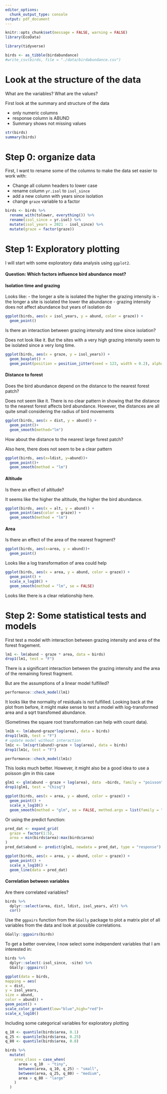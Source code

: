 ```yaml
---
editor_options:
  chunk_output_type: console
output: pdf_document
---
```


```r
knitr::opts_chunk$set(message = FALSE, warning = FALSE)
library(EcoData)
```

```r
library(tidyverse)
```

```r
birds <- as_tibble(birdabundance)
#write_csv(birds, file = "./data/birdabundance.csv")
```

# Look at the structure of the data

What are the variables? What are the values?

First look at the summary and structure of the data

- only numeric columns
- response column is ABUND
- Summary shows not missing values

```r
str(birds)
summary(birds)
```

# Step 0: organize data

First, I want to rename some of the columns to make the data set easier to work with:

- Change all column headers to lower case
- rename column `yr.isol` to `isol_since`
- add a new column with years since isolation
- change `graze` variable to a factor

```r
birds <- birds %>% 
  rename_with(tolower, everything()) %>% 
  rename(isol_since = yr.isol) %>% 
  mutate(isol_years = 2021 - isol_since) %>% 
  mutate(graze = factor(graze))
```

# Step 1: Exploratory plotting

I will start with some exploratory data analysis using `ggplot2`.

#### Question: Which factors influence bird abundance most?

#### Isolation time and grazing

Looks like:
-  the longer a site is isolated the higher the grazing intensity is
-  the longer a site is isolated the lower the abundance
-  grazing intensity does not affect abundance but years of isolation do


```r
ggplot(birds, aes(x = isol_years, y = abund, color = graze)) +
  geom_point()
```

Is there an interaction between grazing intensity and time since isolation?

Does not look like it. But the sites with a very high grazing intensity seem to be isolated since a very long time.

```r
ggplot(birds, aes(x = graze, y = isol_years)) +
  geom_boxplot() +
  geom_point(position = position_jitter(seed = 123, width = 0.2), alpha = 0.4, color = "cyan4")
```


#### Distance to forest

Does the bird abundance depend on the distance to the nearest forest patch?

Does not seem like it. There is no clear pattern in showing that the distance to the nearest forest 
affects bird abundance. However, the distances are all quite small considering the radius of bird movements

```r
ggplot(birds, aes(x = dist, y = abund)) +
  geom_point()+
  geom_smooth(method="lm")
```

How about the distance to the nearest large forest patch?

Also here, there does not seem to be a clear pattern

```r
ggplot(birds, aes(x=ldist, y=abund))+
  geom_point()+
  geom_smooth(method = "lm")
```

#### Altitude

Is there an effect of altitude?

It seems like the higher the altitude, the higher the bird abundance.

```r
ggplot(birds, aes(x = alt, y = abund)) +
  geom_point(aes(color = graze)) +
  geom_smooth(method = "lm")
```

#### Area

Is there an effect of the area of the nearest fragment?

```r
ggplot(birds, aes(x=area, y = abund))+
  geom_point()
```

Looks like a log transformation of area could help

```r
ggplot(birds, aes(x = area, y = abund, color = graze)) +
  geom_point() +
  scale_x_log10() +
  geom_smooth(method = "lm", se = FALSE)
```

Looks like there is a clear relationship here.

# Step 2: Some statistical tests and models

First test a model with interaction between grazing intensity and area of the forest fragement.

```r
lm1 <- lm(abund ~ graze * area, data = birds)
drop1(lm1, test = "F")
```

There is a significant interaction between the grazing intensity and the area of the remaining forest fragment.

But are the assumptions of a linear model fulfilled?

```r
performance::check_model(lm1)
```

It looks like the normality of residuals is not fulfilled. 
Looking back at the plot from before, it might make sense to test a model with log-transformed area and a sqrt transfomed abundance.

(Sometimes the square root transformation can help with count data).

```r
lm1b <- lm(abund~graze*log(area), data = birds)
drop1(lm1b, test = "F")
# update model without interaction
lm1c <- lm(sqrt(abund)~graze + log(area), data = birds)
drop1(lm1c, test = "F")
```

```r
performance::check_model(lm1c)
```

This looks much better. However, it might also be a good idea to use a poisson glm in this case

```r
glm1 <- glm(abund ~ graze + log(area), data  =birds, family = "poisson")
drop1(glm1, test = "Chisq")
```

```r
ggplot(birds, aes(x = area, y = abund, color = graze)) +
  geom_point() +
  scale_x_log10() +
  geom_smooth(method = "glm", se = FALSE, method.args = list(family = "poisson"))
```

Or using the predict function:

```r
pred_dat <- expand_grid(
  graze = factor(1:5),
  area = min(birds$area):max(birds$area)
)
pred_dat$abund <- predict(glm1, newdata = pred_dat, type = "response")

ggplot(birds, aes(x = area, y = abund, color = graze)) +
  geom_point() +
  scale_x_log10() +
  geom_line(data = pred_dat)
```

#### Correlation between variables

Are there correlated variables?

```r
birds %>% 
  dplyr::select(area, dist, ldist, isol_years, alt) %>% 
  cor()
```

Use the `ggpairs` function from the `GGally` package to plot a matrix plot of all 
variables from the data and look at possible correlations.

```r
GGally::ggpairs(birds)
```

To get a better overview, I now select some independent variables that I am interested in:

```r
birds %>% 
  dplyr::select(-isol_since, -site) %>% 
  GGally::ggpairs()
```


```r
ggplot(data = birds,
mapping = aes(
x = dist,
y = isol_years,
size = abund,
color = abund)) +
geom_point() +
scale_color_gradient(low="blue",high="red")+
scale_x_log10()
```


Including some categorical variables for exploratory plotting

```r
q_10 <- quantile(birds$area, 0.1)
q_25 <- quantile(birds$area, 0.25)
q_80 <- quantile(birds$area, 0.8)

birds %>% 
  mutate(
    area_class = case_when(
      area < q_10  ~ "tiny",
      between(area, q_10, q_25) ~ "small",
      between(area, q_25, q_80) ~ "medium",
      area > q_80 ~ "large"
    )
  )
```



